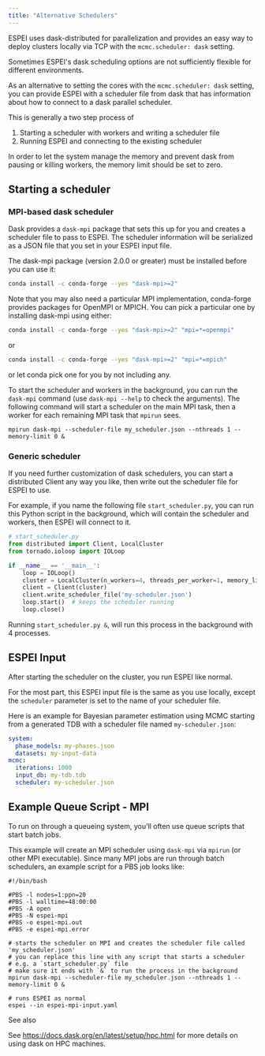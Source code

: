```yaml
---
title: "Alternative Schedulers"
---
```


ESPEI uses dask-distributed for parallelization and provides an easy way
to deploy clusters locally via TCP with the `mcmc.scheduler: dask`
setting.

Sometimes ESPEI\'s dask scheduling options are not sufficiently flexible
for different environments.

As an alternative to setting the cores with the `mcmc.scheduler: dask`
setting, you can provide ESPEI with a scheduler file from dask that has
information about how to connect to a dask parallel scheduler.

This is generally a two step process of

1.  Starting a scheduler with workers and writing a scheduler file
2.  Running ESPEI and connecting to the existing scheduler

In order to let the system manage the memory and prevent dask from
pausing or killing workers, the memory limit should be set to zero.

## Starting a scheduler

### MPI-based dask scheduler

Dask provides a `dask-mpi` package that sets this up for you and creates
a scheduler file to pass to ESPEI. The scheduler information will be
serialized as a JSON file that you set in your ESPEI input file.

The dask-mpi package (version 2.0.0 or greater) must be installed before
you can use it:

``` bash
conda install -c conda-forge --yes "dask-mpi>=2"
```

Note that you may also need a particular MPI implementation, conda-forge
provides packages for OpenMPI or MPICH. You can pick a particular one by
installing dask-mpi using either:

``` bash
conda install -c conda-forge --yes "dask-mpi>=2" "mpi=*=openmpi"
```

or

``` bash
conda install -c conda-forge --yes "dask-mpi>=2" "mpi=*=mpich"
```

or let conda pick one for you by not including any.

To start the scheduler and workers in the background, you can run the
`dask-mpi` command (use `dask-mpi --help` to check the arguments). The
following command will start a scheduler on the main MPI task, then a
worker for each remaining MPI task that `mpirun` sees.

``` shell
mpirun dask-mpi --scheduler-file my_scheduler.json --nthreads 1 --memory-limit 0 &
```

### Generic scheduler

If you need further customization of dask schedulers, you can start a
distributed Client any way you like, then write out the scheduler file
for ESPEI to use.

For example, if you name the following file `start_scheduler.py`, you
can run this Python script in the background, which will contain the
scheduler and workers, then ESPEI will connect to it.

``` python
# start_scheduler.py
from distributed import Client, LocalCluster
from tornado.ioloop import IOLoop

if __name__ == '__main__':
    loop = IOLoop()
    cluster = LocalCluster(n_workers=4, threads_per_worker=1, memory_limit=0)
    client = Client(cluster)
    client.write_scheduler_file('my-scheduler.json')
    loop.start()  # keeps the scheduler running
    loop.close()
```

Running `start_scheduler.py &`, will run this process in the background
with 4 processes.

## ESPEI Input

After starting the scheduler on the cluster, you run ESPEI like normal.

For the most part, this ESPEI input file is the same as you use locally,
except the `scheduler` parameter is set to the name of your scheduler
file.

Here is an example for Bayesian parameter estimation using MCMC starting
from a generated TDB with a scheduler file named `my-scheduler.json`:

``` YAML
system:
  phase_models: my-phases.json
  datasets: my-input-data
mcmc:
  iterations: 1000
  input_db: my-tdb.tdb
  scheduler: my-scheduler.json
```

## Example Queue Script - MPI

To run on through a queueing system, you\'ll often use queue scripts
that start batch jobs.

This example will create an MPI scheduler using `dask-mpi` via `mpirun`
(or other MPI executable). Since many MPI jobs are run through batch
schedulers, an example script for a PBS job looks like:

``` shell
#!/bin/bash

#PBS -l nodes=1:ppn=20
#PBS -l walltime=48:00:00
#PBS -A open
#PBS -N espei-mpi
#PBS -o espei-mpi.out
#PBS -e espei-mpi.error

# starts the scheduler on MPI and creates the scheduler file called 'my_scheduler.json'
# you can replace this line with any script that starts a scheduler
# e.g. a `start_scheduler.py` file
# make sure it ends with `&` to run the process in the background
mpirun dask-mpi --scheduler-file my_scheduler.json --nthreads 1 --memory-limit 0 &

# runs ESPEI as normal
espei --in espei-mpi-input.yaml
```

::: {.admonition .seealso}
See also

See <https://docs.dask.org/en/latest/setup/hpc.html> for more details on
using dask on HPC machines.
:::
